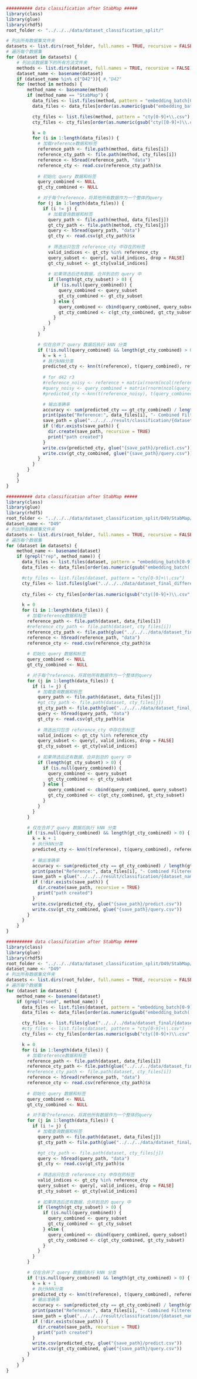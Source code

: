 ```r
########## data classification after StabMap #####
library(class)
library(glue)
library(rhdf5)
root_folder <- "../../../data/dataset_classification_split/"

# 列出所有数据集文件夹
datasets <- list.dirs(root_folder, full.names = TRUE, recursive = FALSE)
# 遍历每个数据集
for (dataset in datasets) {
    # 列出该数据集下的所有方法文件夹
    methods <- list.dirs(dataset, full.names = TRUE, recursive = FALSE)   
    dataset_name <- basename(dataset)
    if (dataset_name %in% c("D42")){ #,"D42"
    for (method in methods) {
        method_name <- basename(method)
        if (method_name == "StabMap") {
          data_files <- list.files(method, pattern = "embedding_batch[0-9]+\\.h5")
          data_files <- data_files[order(as.numeric(gsub("embedding_batch([0-9]+)\\.h5", "\\1", data_files)))]

          cty_files <- list.files(method, pattern = "cty[0-9]+\\.csv")
          cty_files <- cty_files[order(as.numeric(gsub("cty([0-9]+)\\.csv", "\\1", cty_files)))]

          k = 0
          for (i in 1:length(data_files)) {
            # 加载reference数据和标签
            reference_path <- file.path(method, data_files[i])
            reference_cty_path <- file.path(method, cty_files[i])
            reference <- h5read(reference_path, "data")
            reference_cty <- read.csv(reference_cty_path)$x
            
            # 初始化 query 数据和标签
            query_combined <- NULL
            gt_cty_combined <- NULL

            # 对于每个reference，将其他所有数据作为一个整体的query
            for (j in 1:length(data_files)) {
              if (i != j) {
                # 加载查询数据和标签
                query_path <- file.path(method, data_files[j])
                gt_cty_path <- file.path(method, cty_files[j])
                query <- h5read(query_path, "data")
                gt_cty <- read.csv(gt_cty_path)$x
                
                # 筛选出只包含 reference_cty 中存在的标签
                valid_indices <- gt_cty %in% reference_cty
                query_subset <- query[, valid_indices, drop = FALSE]
                gt_cty_subset <- gt_cty[valid_indices]
                
                # 如果筛选后还有数据，合并到总的 query 中
                if (length(gt_cty_subset) > 0) {
                  if (is.null(query_combined)) {
                    query_combined <- query_subset
                    gt_cty_combined <- gt_cty_subset
                  } else {
                    query_combined <- cbind(query_combined, query_subset)
                    gt_cty_combined <- c(gt_cty_combined, gt_cty_subset)
                  }
                }
              }
            }

            # 仅在合并了 query 数据后执行 kNN 分类
            if (!is.null(query_combined) && length(gt_cty_combined) > 0) {
              k = k + 1
              # 执行kNN分类
              predicted_cty <- knn(t(reference), t(query_combined), reference_cty, 5)
              
              # for d42 r3
              #reference_noisy <- reference + matrix(rnorm(ncol(reference) * nrow(reference), sd = 1e-6), nrow = nrow(reference))
              #query_noisy <- query_combined + matrix(rnorm(ncol(query_combined) * nrow(query_combined), sd = 1e-6), nrow = nrow(query_combined))
              #predicted_cty <-knn(t(reference_noisy), t(query_combined), reference_cty, 5)

              # 输出准确率
              accuracy <- sum(predicted_cty == gt_cty_combined) / length(gt_cty_combined)
              print(paste("Reference:", data_files[i], "- Combined Filtered Query Batches - Accuracy:", accuracy))
              save_path = glue("../../../result/classification/{dataset_name}/StabMap_knn/r{k}")
              if (!dir.exists(save_path)) {
                dir.create(save_path, recursive = TRUE)
                print("path created")
              }
              write.csv(predicted_cty, glue("{save_path}/predict.csv"))
              write.csv(gt_cty_combined, glue("{save_path}/query.csv"))
            }
          }
        }
    }
    }
}
```
                    
 
```r
########## data classification after StabMap #####
library(class)
library(glue)
library(rhdf5)
root_folder <- "../../../data/dataset_classification_split/D49/StabMap/"
dataset_name <- "D49"
# 列出所有数据集文件夹
datasets <- list.dirs(root_folder, full.names = TRUE, recursive = FALSE)
# 遍历每个数据集
for (dataset in datasets) {
    method_name <- basename(dataset)
    if (grepl("rep", method_name)) {
      data_files <- list.files(dataset, pattern = "embedding_batch[0-9]+\\.h5")
      data_files <- data_files[order(as.numeric(gsub("embedding_batch([0-9]+)\\.h5", "\\1", data_files)))]

      #cty_files <- list.files(dataset, pattern = "cty[0-9]+\\.csv")
      cty_files <- list.files(glue("../../../data/dataset_final_different_cty_percentage/{dataset_name}/"), pattern = glue("cty[0-9]+_{method_name}+\\.csv"))
      
      cty_files <- cty_files[order(as.numeric(gsub("cty([0-9]+)\\.csv", "\\1", cty_files)))]

      k = 0
      for (i in 1:length(data_files)) {
        # 加载reference数据和标签
        reference_path <- file.path(dataset, data_files[i])
        #reference_cty_path <- file.path(dataset, cty_files[i])
        reference_cty_path <- file.path(glue("../../../data/dataset_final_different_cty_percentage/{dataset_name}/"), cty_files[i])
        reference <- h5read(reference_path, "data")
        reference_cty <- read.csv(reference_cty_path)$x
        
        # 初始化 query 数据和标签
        query_combined <- NULL
        gt_cty_combined <- NULL

        # 对于每个reference，将其他所有数据作为一个整体的query
        for (j in 1:length(data_files)) {
          if (i != j) {
            # 加载查询数据和标签
            query_path <- file.path(dataset, data_files[j])
            #gt_cty_path <- file.path(dataset, cty_files[j])
            gt_cty_path <- file.path(glue("../../../data/dataset_final_different_cty_percentage/{dataset_name}/"), cty_files[j])
            query <- h5read(query_path, "data")
            gt_cty <- read.csv(gt_cty_path)$x
            
            # 筛选出只包含 reference_cty 中存在的标签
            valid_indices <- gt_cty %in% reference_cty
            query_subset <- query[, valid_indices, drop = FALSE]
            gt_cty_subset <- gt_cty[valid_indices]
            
            # 如果筛选后还有数据，合并到总的 query 中
            if (length(gt_cty_subset) > 0) {
              if (is.null(query_combined)) {
                query_combined <- query_subset
                gt_cty_combined <- gt_cty_subset
              } else {
                query_combined <- cbind(query_combined, query_subset)
                gt_cty_combined <- c(gt_cty_combined, gt_cty_subset)
              }
            }
          }
        }

        # 仅在合并了 query 数据后执行 kNN 分类
        if (!is.null(query_combined) && length(gt_cty_combined) > 0) {
          k = k + 1
          # 执行kNN分类
          predicted_cty <- knn(t(reference), t(query_combined), reference_cty, 5)
          
          # 输出准确率
          accuracy <- sum(predicted_cty == gt_cty_combined) / length(gt_cty_combined)
          print(paste("Reference:", data_files[i], "- Combined Filtered Query Batches - Accuracy:", accuracy))
          save_path = glue("../../../result/classification/{dataset_name}/StabMap_knn/{method_name}/r{k}")
          if (!dir.exists(save_path)) {
            dir.create(save_path, recursive = TRUE)
            print("path created")
          }
          write.csv(predicted_cty, glue("{save_path}/predict.csv"))
          write.csv(gt_cty_combined, glue("{save_path}/query.csv"))
        }
      }
    }
}
```


```r
########## data classification after StabMap #####
library(class)
library(glue)
library(rhdf5)
root_folder <- "../../../data/dataset_classification_split/D49/StabMap/"
dataset_name <- "D49"
# 列出所有数据集文件夹
datasets <- list.dirs(root_folder, full.names = TRUE, recursive = FALSE)
# 遍历每个数据集
for (dataset in datasets) {
    method_name <- basename(dataset)
    if (grepl("seed", method_name)) {
      data_files <- list.files(dataset, pattern = "embedding_batch[0-9]+\\.h5")
      data_files <- data_files[order(as.numeric(gsub("embedding_batch([0-9]+)\\.h5", "\\1", data_files)))]

      cty_files <- list.files(glue("../../../data/dataset_final/{dataset_name}/"), pattern = glue("cty[0-9]\\.csv"))
      #cty_files <- list.files(dataset, pattern = "cty[0-9]+\\.csv")
      cty_files <- cty_files[order(as.numeric(gsub("cty([0-9]+)\\.csv", "\\1", cty_files)))]

      k = 0
      for (i in 1:length(data_files)) {
        # 加载reference数据和标签
        reference_path <- file.path(dataset, data_files[i])
        reference_cty_path <- file.path(glue("../../../data/dataset_final/{dataset_name}/"), cty_files[i])
        #reference_cty_path <- file.path(dataset, cty_files[i])
        reference <- h5read(reference_path, "data")
        reference_cty <- read.csv(reference_cty_path)$x
        
        # 初始化 query 数据和标签
        query_combined <- NULL
        gt_cty_combined <- NULL

        # 对于每个reference，将其他所有数据作为一个整体的query
        for (j in 1:length(data_files)) {
          if (i != j) {
            # 加载查询数据和标签
            query_path <- file.path(dataset, data_files[j])
            gt_cty_path <- file.path(glue("../../../data/dataset_final/{dataset_name}/"), cty_files[j])

            #gt_cty_path <- file.path(dataset, cty_files[j])
            query <- h5read(query_path, "data")
            gt_cty <- read.csv(gt_cty_path)$x
            
            # 筛选出只包含 reference_cty 中存在的标签
            valid_indices <- gt_cty %in% reference_cty
            query_subset <- query[, valid_indices, drop = FALSE]
            gt_cty_subset <- gt_cty[valid_indices]
            
            # 如果筛选后还有数据，合并到总的 query 中
            if (length(gt_cty_subset) > 0) {
              if (is.null(query_combined)) {
                query_combined <- query_subset
                gt_cty_combined <- gt_cty_subset
              } else {
                query_combined <- cbind(query_combined, query_subset)
                gt_cty_combined <- c(gt_cty_combined, gt_cty_subset)
              }
            }
          }
        }

        # 仅在合并了 query 数据后执行 kNN 分类
        if (!is.null(query_combined) && length(gt_cty_combined) > 0) {
          k = k + 1
          # 执行kNN分类
          predicted_cty <- knn(t(reference), t(query_combined), reference_cty, 5)
          # 输出准确率
          accuracy <- sum(predicted_cty == gt_cty_combined) / length(gt_cty_combined)
          print(paste("Reference:", data_files[i], "- Combined Filtered Query Batches - Accuracy:", accuracy))
          save_path = glue("../../../result/classification/{dataset_name}/StabMap_knn/{method_name}/r{k}")
          if (!dir.exists(save_path)) {
            dir.create(save_path, recursive = TRUE)
            print("path created")
          }
          write.csv(predicted_cty, glue("{save_path}/predict.csv"))
          write.csv(gt_cty_combined, glue("{save_path}/query.csv"))
        }
      }
    }
}
```

